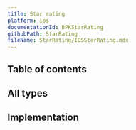 ```yaml
---
title: Star rating
platform: ios
documentationId: BPKStarRating
githubPath: StarRating
fileName: StarRating/IOSStarRating.mdx
---
```




## Table of contents

## All types

<IOSComponentScreenshots
  lightMode={screenshotAll}
  darkMode={screenshotAllDm}
  altText="iOS star ratings" />

## Implementation

<Readme file={readme} />
